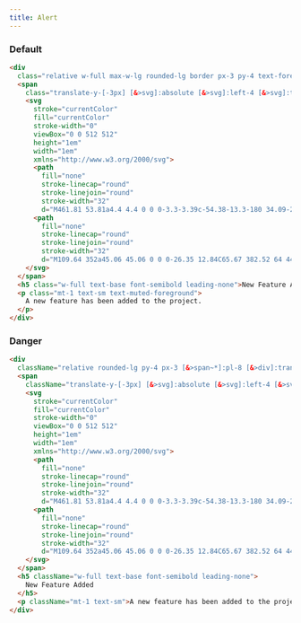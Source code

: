 ```yaml
---
title: Alert
---
```



### Default

<AlertDefault />

```html title="alert.html"
<div
  class="relative w-full max-w-lg rounded-lg border px-3 py-4 text-foreground [&>div]:translate-y-[-3px] [&>span~*]:pl-8 [&>svg]:text-foreground">
  <span
    class="translate-y-[-3px] [&>svg]:absolute [&>svg]:left-4 [&>svg]:top-4 [&>svg]:h-5 [&>svg]:w-5">
    <svg
      stroke="currentColor"
      fill="currentColor"
      stroke-width="0"
      viewBox="0 0 512 512"
      height="1em"
      width="1em"
      xmlns="http://www.w3.org/2000/svg">
      <path
        fill="none"
        stroke-linecap="round"
        stroke-linejoin="round"
        stroke-width="32"
        d="M461.81 53.81a4.4 4.4 0 0 0-3.3-3.39c-54.38-13.3-180 34.09-248.13 102.17a294.9 294.9 0 0 0-33.09 39.08c-21-1.9-42-.3-59.88 7.5-50.49 22.2-65.18 80.18-69.28 105.07a9 9 0 0 0 9.8 10.4l81.07-8.9a180.29 180.29 0 0 0 1.1 18.3 18.15 18.15 0 0 0 5.3 11.09l31.39 31.39a18.15 18.15 0 0 0 11.1 5.3 179.91 179.91 0 0 0 18.19 1.1l-8.89 81a9 9 0 0 0 10.39 9.79c24.9-4 83-18.69 105.07-69.17 7.8-17.9 9.4-38.79 7.6-59.69a293.91 293.91 0 0 0 39.19-33.09c68.38-68 115.47-190.86 102.37-247.95zM298.66 213.67a42.7 42.7 0 1 1 60.38 0 42.65 42.65 0 0 1-60.38 0z"></path>
      <path
        fill="none"
        stroke-linecap="round"
        stroke-linejoin="round"
        stroke-width="32"
        d="M109.64 352a45.06 45.06 0 0 0-26.35 12.84C65.67 382.52 64 448 64 448s65.52-1.67 83.15-19.31A44.73 44.73 0 0 0 160 402.32"></path>
    </svg>
  </span>
  <h5 class="w-full text-base font-semibold leading-none">New Feature Added</h5>
  <p class="mt-1 text-sm text-muted-foreground">
    A new feature has been added to the project.
  </p>
</div>
```

### Danger

<AlertDanger />

```html title="alert-danger.html"
<div
  className="relative rounded-lg py-4 px-3 [&>span~*]:pl-8 [&>div]:translate-y-[-3px] border border-danger text-danger [&>svg]:text-danger w-full max-w-lg">
  <span
    className="translate-y-[-3px] [&>svg]:absolute [&>svg]:left-4 [&>svg]:top-4 [&>svg]:h-5 [&>svg]:w-5">
    <svg
      stroke="currentColor"
      fill="currentColor"
      stroke-width="0"
      viewBox="0 0 512 512"
      height="1em"
      width="1em"
      xmlns="http://www.w3.org/2000/svg">
      <path
        fill="none"
        stroke-linecap="round"
        stroke-linejoin="round"
        stroke-width="32"
        d="M461.81 53.81a4.4 4.4 0 0 0-3.3-3.39c-54.38-13.3-180 34.09-248.13 102.17a294.9 294.9 0 0 0-33.09 39.08c-21-1.9-42-.3-59.88 7.5-50.49 22.2-65.18 80.18-69.28 105.07a9 9 0 0 0 9.8 10.4l81.07-8.9a180.29 180.29 0 0 0 1.1 18.3 18.15 18.15 0 0 0 5.3 11.09l31.39 31.39a18.15 18.15 0 0 0 11.1 5.3 179.91 179.91 0 0 0 18.19 1.1l-8.89 81a9 9 0 0 0 10.39 9.79c24.9-4 83-18.69 105.07-69.17 7.8-17.9 9.4-38.79 7.6-59.69a293.91 293.91 0 0 0 39.19-33.09c68.38-68 115.47-190.86 102.37-247.95zM298.66 213.67a42.7 42.7 0 1 1 60.38 0 42.65 42.65 0 0 1-60.38 0z"></path>
      <path
        fill="none"
        stroke-linecap="round"
        stroke-linejoin="round"
        stroke-width="32"
        d="M109.64 352a45.06 45.06 0 0 0-26.35 12.84C65.67 382.52 64 448 64 448s65.52-1.67 83.15-19.31A44.73 44.73 0 0 0 160 402.32"></path>
    </svg>
  </span>
  <h5 className="w-full text-base font-semibold leading-none">
    New Feature Added
  </h5>
  <p className="mt-1 text-sm">A new feature has been added to the project.</p>
</div>
```

